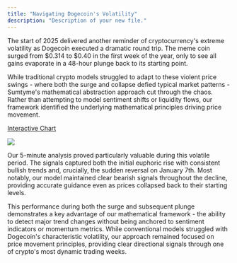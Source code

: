 ```yaml
---
title: "Navigating Dogecoin's Volatility"
description: "Description of your new file."
---
```


The start of 2025 delivered another reminder of cryptocurrency's extreme volatility as Dogecoin executed a dramatic round trip. The meme coin surged from $0.314 to $0.40 in the first week of the year, only to see all gains evaporate in a 48-hour plunge back to its starting point.

While traditional crypto models struggled to adapt to these violent price swings - where both the surge and collapse defied typical market patterns - Sumtyme's mathematical abstraction approach cut through the chaos. Rather than attempting to model sentiment shifts or liquidity flows, our framework identified the underlying mathematical principles driving price movement.

[Interactive Chart](https://www.sumtyme.ai/doge)

![](/images/dogeusdt5.png)

Our 5-minute analysis proved particularly valuable during this volatile period. The signals captured both the initial euphoric rise with consistent bullish trends and, crucially, the sudden reversal on January 7th. Most notably, our model maintained clear bearish signals throughout the decline, providing accurate guidance even as prices collapsed back to their starting levels.

This performance during both the surge and subsequent plunge demonstrates a key advantage of our mathematical framework - the ability to detect major trend changes without being anchored to sentiment indicators or momentum metrics. While conventional models struggled with Dogecoin's characteristic volatility, our approach remained focused on price movement principles, providing clear directional signals through one of crypto's most dynamic trading weeks.